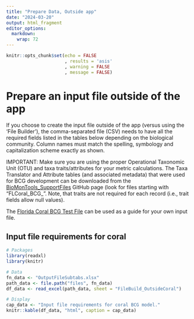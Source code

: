 ```yaml
---
title: "Prepare Data, Outside app"
date: "2024-03-20"
output: html_fragment
editor_options: 
  markdown: 
    wrap: 72
---
```


```r
knitr::opts_chunk$set(echo = FALSE
                      , results = 'asis'
                      , warning = FALSE
                      , message = FALSE)
```

# Prepare an input file outside of the app

If you choose to create the input file outside of the app (versus using
the 'File Builder'), the comma-separated file (CSV) needs to have all
the required fields listed in the tables below depending on the
biological community. Column names must match the spelling, symbology
and capitalization scheme exactly as shown.

IMPORTANT: Make sure you are using the proper Operational Taxonomic Unit
(OTU) and taxa traits/attributes for your metric calculations. The Taxa
Translator and Attribute tables (and associated metadata) that were used
for BCG development can be downloaded from the
<a href="https://github.com/leppott/BioMonTools_SupportFiles/tree/main/data/taxa_official" target = "_blank">BioMonTools_SupportFiles</a>
GitHub page (look for files starting with "FLCoral_BCG\_". Note, that
traits are not required for each record (i.e., trait fields allow null
values).

The
<a href="https://raw.githubusercontent.com/Blocktt/ShinyAppDocuments/main/NM_BCGCalc/Example_Files/NM_BCG_Bugs_BCGCalcInput_20240111.csv" target="_blank">Florida
Coral BCG Test File</a> can be used as a guide for your own input file.

## Input file requirements for coral

```r
# Packages
library(readxl)
library(knitr)

# Data
fn_data <- "OutputFileSubtabs.xlsx"
path_data <- file.path("files", fn_data)
df_data <- read_excel(path_data, sheet = "FileBuild_OutsideCoral")

# Display
cap_data <- "Input file requirements for coral BCG model."
knitr::kable(df_data, "html", caption = cap_data)
```
